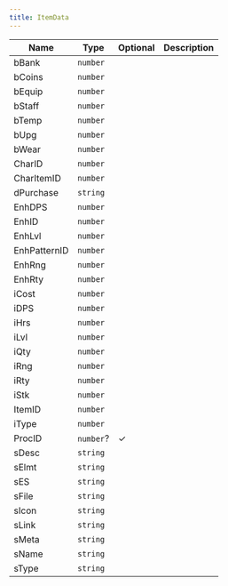 ```yaml
---
title: ItemData
---
```


| Name | Type | Optional | Description |
|------|------|----------|-------------|
| bBank | `number` |  |  |
| bCoins | `number` |  |  |
| bEquip | `number` |  |  |
| bStaff | `number` |  |  |
| bTemp | `number` |  |  |
| bUpg | `number` |  |  |
| bWear | `number` |  |  |
| CharID | `number` |  |  |
| CharItemID | `number` |  |  |
| dPurchase | `string` |  |  |
| EnhDPS | `number` |  |  |
| EnhID | `number` |  |  |
| EnhLvl | `number` |  |  |
| EnhPatternID | `number` |  |  |
| EnhRng | `number` |  |  |
| EnhRty | `number` |  |  |
| iCost | `number` |  |  |
| iDPS | `number` |  |  |
| iHrs | `number` |  |  |
| iLvl | `number` |  |  |
| iQty | `number` |  |  |
| iRng | `number` |  |  |
| iRty | `number` |  |  |
| iStk | `number` |  |  |
| ItemID | `number` |  |  |
| iType | `number` |  |  |
| ProcID | `number`? | ✓ |  |
| sDesc | `string` |  |  |
| sElmt | `string` |  |  |
| sES | `string` |  |  |
| sFile | `string` |  |  |
| sIcon | `string` |  |  |
| sLink | `string` |  |  |
| sMeta | `string` |  |  |
| sName | `string` |  |  |
| sType | `string` |  |  |